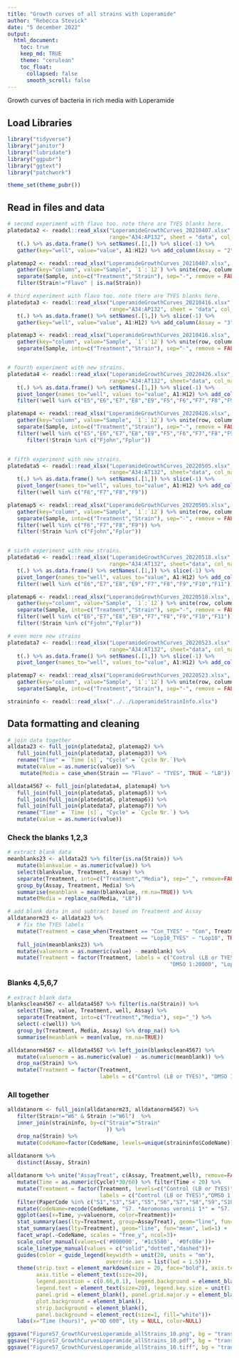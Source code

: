 ```yaml
---
title: "Growth curves of all strains with Loperamide"
author: "Rebecca Stevick"
date: "5 december 2022"
output:
  html_document:
    toc: true
    keep_md: TRUE
    theme: "cerulean"
    toc_float:
      collapsed: false
      smooth_scroll: false
---
```


Growth curves of bacteria in rich media with Loperamide


## Load Libraries

```r

library("tidyverse")
library("janitor")
library("lubridate")
library("ggpubr")
library("ggtext")
library("patchwork")

theme_set(theme_pubr())
```


## Read in files and data

```r

# second experiment with flavo too. note there are TYES blanks here.
platedata2 <- readxl::read_xlsx("LoperamideGrowthCurves_20210407.xlsx", 
                                range="A34:AP132", sheet = "data", col_names = FALSE) %>% 
   t(.) %>% as.data.frame() %>% setNames(.[1,]) %>% slice(-1) %>% 
   gather(key="well", value="value", A1:H12) %>% add_column(Assay = "2")

platemap2 <- readxl::read_xlsx("LoperamideGrowthCurves_20210407.xlsx", sheet = "map") %>% 
   gather(key="column", value="Sample", `1`:`12`) %>% unite(row, column, col="well", sep="") %>% 
   separate(Sample, into=c("Treatment","Strain"), sep="-", remove = FALSE) %>% drop_na(Treatment) %>% 
   filter(Strain!="Flavo" | is.na(Strain))

# third experiment with flavo too. note there are TYES blanks here.
platedata3 <- readxl::read_xlsx("LoperamideGrowthCurves_20210416.xlsx", 
                                range="A34:AP132", sheet = "data", col_names = FALSE) %>% 
   t(.) %>% as.data.frame() %>% setNames(.[1,]) %>% slice(-1) %>% 
   gather(key="well", value="value", A1:H12) %>% add_column(Assay = "3")

platemap3 <- readxl::read_xlsx("LoperamideGrowthCurves_20210416.xlsx", sheet = "map") %>% 
   gather(key="column", value="Sample", `1`:`12`) %>% unite(row, column, col="well", sep="") %>% 
   separate(Sample, into=c("Treatment","Strain"), sep="-", remove = FALSE) %>% drop_na(Treatment)


# fourth experiment with new strains.
platedata4 <- readxl::read_xlsx("LoperamideGrowthCurves_20220426.xlsx", 
                                range="A34:AT132", sheet="data", col_names = FALSE) %>% 
   t(.) %>% as.data.frame() %>% setNames(.[1,]) %>% slice(-1) %>% 
   pivot_longer(names_to="well", values_to="value", A1:H12) %>% add_column(Assay = "4") %>% 
   filter(!well %in% c("E5","E6","E7","E8","E9","F5","F6","F7","F8","F9"))

platemap4 <- readxl::read_xlsx("LoperamideGrowthCurves_20220426.xlsx", sheet = "map") %>% 
   gather(key="column", value="Sample", `1`:`12`) %>% unite(row, column, col="well", sep="") %>% 
   separate(Sample, into=c("Treatment","Strain"), sep="-", remove = FALSE) %>% drop_na(Treatment) %>% 
   filter(!well %in% c("E5","E6","E7","E8","E9","F5","F6","F7","F8","F9")) %>% 
      filter(!Strain %in% c("Fjohn","Fplur"))


# fifth experiment with new strains.
platedata5 <- readxl::read_xlsx("LoperamideGrowthCurves_20220505.xlsx", 
                                range="A34:AT132", sheet="data", col_names = FALSE) %>% 
   t(.) %>% as.data.frame() %>% setNames(.[1,]) %>% slice(-1) %>% 
   pivot_longer(names_to="well", values_to="value", A1:H12) %>% add_column(Assay = "5") %>% 
   filter(!well %in% c("F6","F7","F8","F9"))

platemap5 <- readxl::read_xlsx("LoperamideGrowthCurves_20220505.xlsx", sheet = "map") %>% 
   gather(key="column", value="Sample", `1`:`12`) %>% unite(row, column, col="well", sep="") %>% 
   separate(Sample, into=c("Treatment","Strain"), sep="-", remove = FALSE) %>% drop_na(Treatment) %>% 
   filter(!well %in% c("F6","F7","F8","F9")) %>% 
   filter(!Strain %in% c("Fjohn","Fplur"))


# sixth experiment with new strains.
platedata6 <- readxl::read_xlsx("LoperamideGrowthCurves_20220518.xlsx", 
                                range="A34:AT132", sheet="data", col_names = FALSE) %>% 
   t(.) %>% as.data.frame() %>% setNames(.[1,]) %>% slice(-1) %>% 
   pivot_longer(names_to="well", values_to="value", A1:H12) %>% add_column(Assay = "6") %>% 
   filter(!well %in% c("E6","E7","E8","E9","F7","F8","F9","F10","F11"))

platemap6 <- readxl::read_xlsx("LoperamideGrowthCurves_20220518.xlsx", sheet = "map") %>% 
   gather(key="column", value="Sample", `1`:`12`) %>% unite(row, column, col="well", sep="") %>% 
   separate(Sample, into=c("Treatment","Strain"), sep="-", remove = FALSE) %>% drop_na(Treatment) %>% 
   filter(!well %in% c("E6","E7","E8","E9","F7","F8","F9","F10","F11")) %>% 
   filter(!Strain %in% c("Fjohn","Fplur"))

# even more new strains
platedata7 <- readxl::read_xlsx("LoperamideGrowthCurves_20220523.xlsx", 
                                range="A34:AT132", sheet="data", col_names = FALSE) %>% 
   t(.) %>% as.data.frame() %>% setNames(.[1,]) %>% slice(-1) %>% 
   pivot_longer(names_to="well", values_to="value", A1:H12) %>% add_column(Assay = "7")

platemap7 <- readxl::read_xlsx("LoperamideGrowthCurves_20220523.xlsx", sheet = "map") %>% 
   gather(key="column", value="Sample", `1`:`12`) %>% unite(row, column, col="well", sep="") %>% 
   separate(Sample, into=c("Treatment","Strain"), sep="-", remove = FALSE) %>% drop_na(Treatment)

straininfo <- readxl::read_xlsx("../../LoperamideStrainInfo.xlsx")

```


## Data formatting and cleaning

```r
# join data together
alldata23 <- full_join(platedata2, platemap2) %>% 
   full_join(full_join(platedata3, platemap3)) %>% 
   rename("Time" = `Time [s]`, "Cycle" = `Cycle Nr.`)%>% 
   mutate(value = as.numeric(value)) %>% 
    mutate(Media = case_when(Strain == "Flavo" ~ "TYES", TRUE ~ "LB"))

alldata4567 <- full_join(platedata4, platemap4) %>% 
   full_join(full_join(platedata5, platemap5)) %>% 
   full_join(full_join(platedata6, platemap6)) %>%
   full_join(full_join(platedata7, platemap7)) %>%
   rename("Time" = `Time [s]`, "Cycle" = `Cycle Nr.`) %>% 
   mutate(value = as.numeric(value))

```

### Check the blanks 1,2,3

```r

# extract blank data
meanblanks23 <- alldata23 %>% filter(is.na(Strain)) %>% 
   mutate(blankvalue = as.numeric(value)) %>% 
   select(blankvalue, Treatment, Assay) %>% 
   separate(Treatment, into=c("Treatment","Media"), sep="_", remove=FALSE) %>% 
   group_by(Assay, Treatment, Media) %>% 
   summarise(meanblank = mean(blankvalue, rm.na=TRUE)) %>% 
   mutate(Media = replace_na(Media, "LB"))

# add blank data in and subtract based on Treatment and Assay
alldatanorm23 <- alldata23 %>% 
   # fix the TYES labels
   mutate(Treatment = case_when(Treatment == "Con_TYES" ~ "Con", Treatment == "DMSO_TYES" ~ "DMSO",
                                Treatment == "Lop10_TYES" ~ "Lop10", TRUE ~ Treatment)) %>% 
   full_join(meanblanks23) %>% 
   mutate(valuenorm = as.numeric(value) - meanblank) %>% 
   mutate(Treatment = factor(Treatment, labels = c("Control (LB or TYES)", 
                                                   "DMSO 1:20000", "Loperamide 10 mg/L")))
```


### Blanks 4,5,6,7
```r

# extract blank data
blanksclean4567 <- alldata4567 %>% filter(is.na(Strain)) %>% 
   select(Time, value, Treatment, well, Assay) %>% 
   separate(Treatment, into=c("Treatment","Media"), sep="_") %>%
   select(-c(well)) %>% 
   group_by(Treatment, Media, Assay) %>% drop_na() %>% 
   summarise(meanblank = mean(value, rm.na=TRUE))

alldatanorm4567 <- alldata4567 %>% left_join(blanksclean4567) %>% 
   mutate(valuenorm = as.numeric(value) - as.numeric(meanblank)) %>% 
   drop_na(Strain) %>% 
   mutate(Treatment = factor(Treatment, 
                             labels = c("Control (LB or TYES)", "DMSO 1:20000", "Loperamide 10 mg/L"))) 


```

### All together

```r

alldatanorm <- full_join(alldatanorm23, alldatanorm4567) %>% 
   filter(Strain!="W6" & Strain !="W6l")  %>% 
   inner_join(straininfo, by=c("Strain"="Strain"
                               )) %>% 
   drop_na(Strain) %>% 
   mutate(CodeName=factor(CodeName, levels=unique(straininfo$CodeName)))
   
alldatanorm %>% 
   distinct(Assay, Strain)

```



```r


alldatanorm %>% unite("AssayTreat", c(Assay, Treatment,well), remove=FALSE) %>% 
   mutate(Time = as.numeric(Cycle)*30/60) %>% filter(Time < 20) %>% 
   mutate(Treatment = factor(Treatment, levels=c("Control (LB or TYES)","DMSO 1:20000", "Loperamide 10 mg/L"),
                             labels = c("Control (LB or TYES)","DMSO 1:10000", "Loperamide 10 mg/L"))) %>% 
   filter(PaperCode %in% c("S1","S3","S4","S5","S6","S7","S8","S9","S10","S2")) %>% 
   mutate(CodeName=recode(CodeName, "S7. *Aeromonas veronii 1*" = "S7. *Aeromonas veronii*")) %>% 
   ggplot(aes(x=Time, y=valuenorm, color=Treatment))+
   stat_summary(aes(lty=Treatment, group=AssayTreat), geom="line", fun="mean", lwd=0.5, alpha=0.2) +
   stat_summary(aes(lty=Treatment), geom="line", fun="mean", lwd=1) +
   facet_wrap(.~CodeName, scales = "free_y", ncol=3)+
   scale_color_manual(values=c('#000000', '#1c5580', '#0fc08e'))+
   scale_linetype_manual(values = c("solid","dotted","dashed"))+
   guides(color = guide_legend(keywidth = unit(20, units = "mm"), 
                               override.aes = list(lwd = 1.5)))+
   theme(strip.text = element_markdown(size = 20, face="bold"), axis.text = element_text(size=14), 
         axis.title = element_text(size=20), 
         legend.position = c(0.66,0.1), legend.background = element_blank(),
         legend.text = element_text(size=20), legend.key.size = unit(1.2, "cm"),
         panel.grid = element_blank(), panel.grid.major.y = element_blank(),
         plot.background = element_blank(),
         strip.background = element_blank(),
         panel.background = element_rect(size=1, fill="white"))+
   labs(x="Time (hours)", y="OD 600", lty = NULL, color=NULL)

ggsave("FigureS7_GrowthCurvesLoperamide_allStrains_10.png", bg = "transparent", width = 15, height=10)
ggsave("FigureS7_GrowthCurvesLoperamide_allStrains_10.pdf", bg = "transparent", width = 15, height=10)
ggsave("FigureS7_GrowthCurvesLoperamide_allStrains_10.tiff", bg = "transparent", width = 15, height=10)

```

